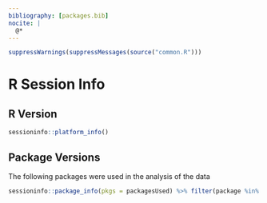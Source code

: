 ```yaml
--- 
bibliography: [packages.bib]
nocite: |
  @*
---
```


```r
suppressWarnings(suppressMessages(source("common.R")))
```

# R Session Info {.unnumbered}

## R Version{-} 

```r
sessioninfo::platform_info()
```

## Package Versions{-}

The following packages were used in the analysis of the data  

```r
sessioninfo::package_info(pkgs = packagesUsed) %>% filter(package %in% packagesUsed)

```


